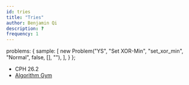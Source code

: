 ```yaml
---
id: tries
title: "Tries"
author: Benjamin Qi
description: ?
frequency: 1
---
```



  problems: {
    sample: [
      new Problem("YS", "Set XOR-Min", "set_xor_min", "Normal", false, [], ""),
    ],
  }
};

<problems-list problems={metadata.problems.sample} />

  - CPH 26.2
  - [Algorithm Gym](http://codeforces.com/blog/entry/15729)
